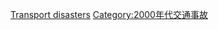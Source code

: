 {{Year by category
| m = 2
| c = 0
| d = 0
| y = 5
| cat = 交通事故
| sortkey = Transport disasters
| in = 
| parent = 21世纪各年交通事故
| subcat = 2005年事故
}}
{{commonscat|Transport accidents in 2005}}

[[Category:2005年交通|Transport disasters]]
[[Category:2000年代交通事故|Category:2000年代交通事故]]